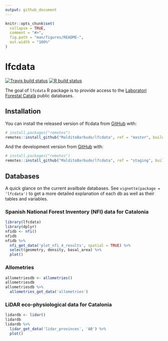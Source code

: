 ```yaml
---
output: github_document
---
```


<!-- README.md is generated from README.Rmd. Please edit that file -->

```r
knitr::opts_chunk$set(
  collapse = TRUE,
  comment = "#>",
  fig.path = "man/figures/README-",
  out.width = "100%"
)
```
# lfcdata

<!-- badges: start -->
[![Travis build status](https://travis-ci.org/MalditoBarbudo/lfcdata.svg?branch=master)](https://travis-ci.org/MalditoBarbudo/lfcdata)
[![R build status](https://github.com/MalditoBarbudo/lfcdata/workflows/R-CMD-check/badge.svg)](https://github.com/MalditoBarbudo/lfcdata/actions)
<!-- badges: end -->

The goal of `lfcdata` R package is to provide access to the
[Laboratori Forestal Català](http://laboratoriforestal.creaf.uab.cat/) public databases.

## Installation

You can install the released version of lfcdata from
[GitHub](https://github.com/MalditoBarbudo/lfcdata) with:

``` r
# install.packages("remotes")
remotes::install_github("MalditoBarbudo/lfcdata", ref = "master", build_vignettes = TRUE)
```

And the development version from
[GitHub](https://github.com/MalditoBarbudo/lfcdata/tree/staging) with:

``` r
# install.packages("remotes")
remotes::install_github("MalditoBarbudo/lfcdata", ref = "staging", build_vignettes = TRUE)
```

## Databases

A quick glance on the current availbale databases. See `vignette(package = 'lfcdata')` to
get a more detailed explanation of each db as well as their tables and variables.

### Spanish National Forest Inventory (NFI) data for Catalonia

```r
library(lfcdata)
library(dplyr)
nfidb <- nfi()
nfidb
nfidb %>%
  nfi_get_data('plot_nfi_4_results', spatial = TRUE) %>%
  select(geometry, density, basal_area) %>%
  plot()
```

### Allometries

```r
allometriesdb <- allometries()
allometriesdb
allometriesdb %>%
  allometries_get_data('allometries')
```

### LiDAR eco-physiological data for Catalonia

```r
lidardb <- lidar()
lidardb
lidardb %>%
  lidar_get_data('lidar_provinces', 'AB') %>%
  plot()
```
